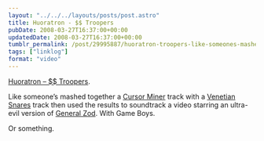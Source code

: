 ```yaml
---
layout: "../../../layouts/posts/post.astro"
title: Huoratron - $$ Troopers
pubDate: 2008-03-27T16:37:00+00:00
updatedDate: 2008-03-27T16:37:00+00:00
tumblr_permalink: /post/29995887/huoratron-troopers-like-someones-mashed
tags: ["linklog"]
format: "video"
---
```



<Vimeo id="https://vimeo.com/764015" />

[Huoratron &#8211; \$\$ Troopers][1].

Like someone&rsquo;s mashed together a [Cursor Miner][2] track with a [Venetian Snares][3] track then used the results to soundtrack a video starring an ultra-evil version of [General Zod][4]. With Game Boys.

Or something.

[1]: https://vimeo.com/764015
[2]: http://www.myspace.com/cursorminer
[3]: http://www.venetiansnares.com/
[4]: http://www.zod2008.com/
